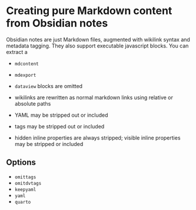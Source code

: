 # Creating pure Markdown content from Obsidian notes

Obsidian notes are just Markdown files, augmented with wikilink syntax and metadata tagging. They also support executable javascript blocks. You can extract  a

- `mdcontent`
- `mdexport`


- `dataview` blocks are omitted
- wikilinks are rewritten as normal markdown links using relative or absolute paths
- YAML may be stripped out or included
- tags may be stripped out or included
- hidden inline properties are always stripped; visible inline properties may be stripped or included

## Options

- `omittags`
- `omitdvtags`
- `keepyaml`
- `yaml`
- `quarto`
